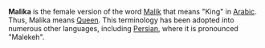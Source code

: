 '''Malika''' is the female version of the word [[Malik]] that means "King" in [[Arabic language|Arabic]].  Thus, Malika means [[monarch|Queen]].  This terminology has been adopted into numerous other languages, including [[Persian language|Persian]], where it is pronounced "Malekeh".

{{Vocab-stub}}